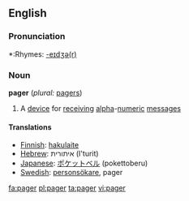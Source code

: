 ==English==

===Pronunciation===
*:Rhymes: [[Rhymes:English:-eɪdʒə(r)|-eɪdʒə(r)]]

===Noun===
'''pager'''  (''plural:'' [[pagers]])
#A [[device]] for [[receive|receiving]] [[alpha]]-[[numeric]] [[message]]s

==== Translations ====

*[[Finnish]]: [[hakulaite]]
*[[Hebrew]]: איתורית (I'turit)
*[[Japanese]]: [[ポケットベル]] (pokettoberu)
*[[Swedish]]: [[personsökare]], pager

[[fa:pager]]
[[pl:pager]]
[[ta:pager]]
[[vi:pager]]